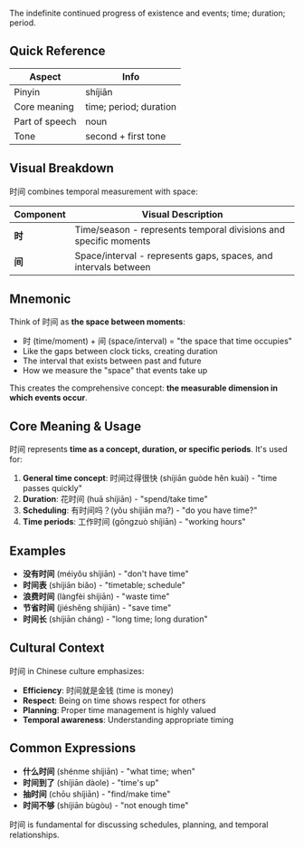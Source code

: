 The indefinite continued progress of existence and events; time; duration; period.

## Quick Reference

| Aspect         | Info                   |
| -------------- | ---------------------- |
| Pinyin         | shíjiān                |
| Core meaning   | time; period; duration |
| Part of speech | noun                   |
| Tone           | second + first tone    |

## Visual Breakdown

时间 combines temporal measurement with space:

| Component | Visual Description                                               |
| --------- | ---------------------------------------------------------------- |
| **时**    | Time/season - represents temporal divisions and specific moments |
| **间**    | Space/interval - represents gaps, spaces, and intervals between  |

## Mnemonic

Think of 时间 as **the space between moments**:

- 时 (time/moment) + 间 (space/interval) = "the space that time occupies"
- Like the gaps between clock ticks, creating duration
- The interval that exists between past and future
- How we measure the "space" that events take up

This creates the comprehensive concept: **the measurable dimension in which events occur**.

## Core Meaning & Usage

时间 represents **time as a concept, duration, or specific periods**. It's used for:

1. **General time concept**: 时间过得很快 (shíjiān guòde hěn kuài) - "time passes quickly"
2. **Duration**: 花时间 (huā shíjiān) - "spend/take time"
3. **Scheduling**: 有时间吗？(yǒu shíjiān ma?) - "do you have time?"
4. **Time periods**: 工作时间 (gōngzuò shíjiān) - "working hours"

## Examples

- **没有时间** (méiyǒu shíjiān) - "don't have time"
- **时间表** (shíjiān biǎo) - "timetable; schedule"
- **浪费时间** (làngfèi shíjiān) - "waste time"
- **节省时间** (jiéshěng shíjiān) - "save time"
- **时间长** (shíjiān cháng) - "long time; long duration"

## Cultural Context

时间 in Chinese culture emphasizes:

- **Efficiency**: 时间就是金钱 (time is money)
- **Respect**: Being on time shows respect for others
- **Planning**: Proper time management is highly valued
- **Temporal awareness**: Understanding appropriate timing

## Common Expressions

- **什么时间** (shénme shíjiān) - "what time; when"
- **时间到了** (shíjiān dàole) - "time's up"
- **抽时间** (chōu shíjiān) - "find/make time"
- **时间不够** (shíjiān bùgòu) - "not enough time"

时间 is fundamental for discussing schedules, planning, and temporal relationships.
